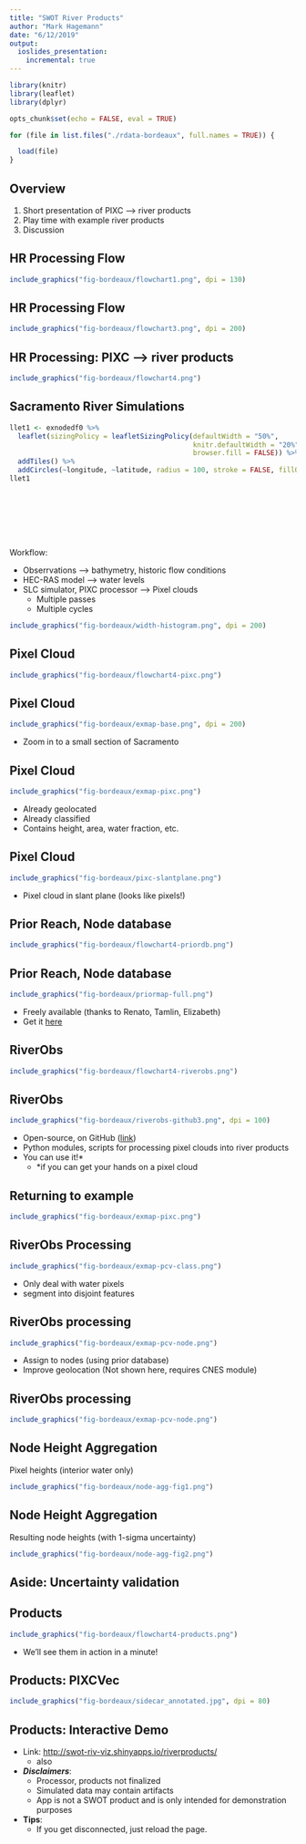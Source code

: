 ```yaml
---
title: "SWOT River Products"
author: "Mark Hagemann"
date: "6/12/2019"
output: 
  ioslides_presentation:
    incremental: true
---
```


```r
library(knitr)
library(leaflet)
library(dplyr)

opts_chunk$set(echo = FALSE, eval = TRUE)

for (file in list.files("./rdata-bordeaux", full.names = TRUE)) {

  load(file)
}

```


## Overview

1. Short presentation of PIXC --> river products
2. Play time with example river products
3. Discussion

## HR Processing Flow

```r
include_graphics("fig-bordeaux/flowchart1.png", dpi = 130)
```

## HR Processing Flow

```r
include_graphics("fig-bordeaux/flowchart3.png", dpi = 200)
```


## HR Processing: PIXC --> river products

```r
include_graphics("fig-bordeaux/flowchart4.png")
```




## Sacramento River Simulations {.columns-2 .smaller}

```r
llet1 <- exnodedf0 %>%
  leaflet(sizingPolicy = leafletSizingPolicy(defaultWidth = "50%", 
                                             knitr.defaultWidth = "20%",
                                             browser.fill = FALSE)) %>% 
  addTiles() %>% 
  addCircles(~longitude, ~latitude, radius = 100, stroke = FALSE, fillOpacity = 0.8)
llet1
```

<br/>
<br/>
<br/>
<br/>
<br/>

Workflow:

- Obserrvations --> bathymetry, historic flow conditions
- HEC-RAS model --> water levels
- SLC simulator, PIXC processor --> Pixel clouds
  - Multiple passes
  - Multiple cycles

```r
include_graphics("fig-bordeaux/width-histogram.png", dpi = 200)
```

## Pixel Cloud

```r
include_graphics("fig-bordeaux/flowchart4-pixc.png")
```


## Pixel Cloud

```r
include_graphics("fig-bordeaux/exmap-base.png", dpi = 200)
```

- Zoom in to a small section of Sacramento



## Pixel Cloud {.smaller}

```r
include_graphics("fig-bordeaux/exmap-pixc.png")
```

- Already geolocated
- Already classified
- Contains height, area, water fraction, etc.


## Pixel Cloud


```r
include_graphics("fig-bordeaux/pixc-slantplane.png")
```

- Pixel cloud in slant plane (looks like pixels!)

## Prior Reach, Node database

```r
include_graphics("fig-bordeaux/flowchart4-priordb.png")
```


## Prior Reach, Node database

```r
include_graphics("fig-bordeaux/priormap-full.png")
```

- Freely available (thanks to Renato, Tamlin, Elizabeth)
- Get it [here](https://osu.app.box.com/s/0rvisixd9lung1nqxkjo3msl89z9nkvk)

## RiverObs

```r
include_graphics("fig-bordeaux/flowchart4-riverobs.png")
```


## RiverObs

```r
include_graphics("fig-bordeaux/riverobs-github3.png", dpi = 100)
```


- Open-source, on GitHub ([link](https://github.com/SWOTAlgorithms/RiverObs))
- Python modules, scripts for processing pixel clouds into river products
- You can use it!* 
  - *if you can get your hands on a pixel cloud



## Returning to example 

```r
include_graphics("fig-bordeaux/exmap-pixc.png")
```

## RiverObs Processing


```r
include_graphics("fig-bordeaux/exmap-pcv-class.png")
```

- Only deal with water pixels
- segment into disjoint features

## RiverObs processing


```r
include_graphics("fig-bordeaux/exmap-pcv-node.png")
```

- Assign to nodes (using prior database)
- Improve geolocation (Not shown here, requires CNES module)

## RiverObs processing

```r
include_graphics("fig-bordeaux/exmap-pcv-node.png")
```


## Node Height Aggregation

Pixel heights (interior water only)

```r
include_graphics("fig-bordeaux/node-agg-fig1.png")
```

## Node Height Aggregation

Resulting node heights (with 1-sigma uncertainty)

```r
include_graphics("fig-bordeaux/node-agg-fig2.png")
```

## Aside: Uncertainty validation




## Products


```r
include_graphics("fig-bordeaux/flowchart4-products.png")
```

- We'll see them in action in a minute!

## Products: PIXCVec

```r
include_graphics("fig-bordeaux/sidecar_annotated.jpg", dpi = 80)
```


## Products: Interactive Demo

- Link: [http://swot-riv-viz.shinyapps.io/riverproducts/](http://swot-riv-viz.shinyapps.io/riverproducts/)
  - also 
- ***Disclaimers***:
  - Processor, products not finalized
  - Simulated data may contain artifacts
  - App is not a SWOT product and is only intended for demonstration purposes
- **Tips**:
  - If you get disconnected, just reload the page. 

